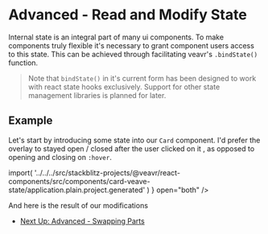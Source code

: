 

# Advanced - Read and Modify State

Internal state is an integral part of many ui components. To make components truly flexible it's necessary to grant component users access to this state. This can be achieved through facilitating veavr's `.bindState()` function.

> Note that `bindState()` in it's current form has been designed to work with react state hooks exclusively. Support for other state management libraries is planned for later.

## Example

Let's start by introducing some state into our `Card` component. I'd prefer the overlay to stayed open / closed after the user clicked on it , as opposed to opening and closing on `:hover`.

<SourceCode code={ComponentSourceCode} />
<LiveCodePlaygroundButton
  module={() =>
    import(
      '../../../src/stackblitz-projects/@veavr/react-components/src/components/card-veave-state/application.plain.project.generated'
    )
  }
  open="both"
/>

And here is the result of our modifications

<Canvas of={Stories.CardStory} />

- [Next Up: Advanced - Swapping Parts](?path=/docs/react-advanced-component-modification-swapping-parts--docs)
